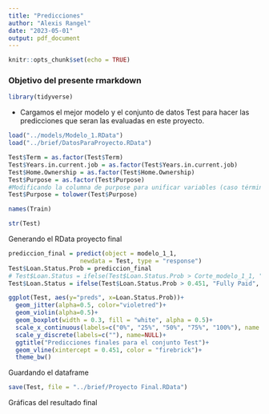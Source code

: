 ```yaml
---
title: "Predicciones"
author: "Alexis Rangel"
date: "2023-05-01"
output: pdf_document
---
```


```r
knitr::opts_chunk$set(echo = TRUE)
```
### Objetivo del presente rmarkdown


```r
library(tidyverse)
```

- Cargamos el mejor modelo y el conjunto de datos Test para hacer las predicciones que seran las evaluadas en este proyecto.
```r
load("../models/Modelo_1.RData")
load("../brief/DatosParaProyecto.RData")
```

```r
Test$Term = as.factor(Test$Term)
Test$Years.in.current.job = as.factor(Test$Years.in.current.job)
Test$Home.Ownership = as.factor(Test$Home.Ownership)
Test$Purpose = as.factor(Test$Purpose)
#Modificando la columna de purpose para unificar variables (caso término other y Other)
Test$Purpose = tolower(Test$Purpose)
```
```r
names(Train)
```


```r
str(Test)
```

Generando el RData proyecto final
```r
prediccion_final = predict(object = modelo_1_1,
                    newdata = Test, type = "response")
Test$Loan.Status.Prob = prediccion_final
# Test$Loan.Status = ifelse(Test$Loan.Status.Prob > Corte_modelo_1_1, "Fully Paid", "Charged Off")
Test$Loan.Status = ifelse(Test$Loan.Status.Prob > 0.451, "Fully Paid", "Charged Off")

ggplot(Test, aes(y="preds", x=Loan.Status.Prob))+
  geom_jitter(alpha=0.5, color="violetred")+
  geom_violin(alpha=0.5)+
  geom_boxplot(width = 0.3, fill = "white", alpha = 0.5)+
  scale_x_continuous(labels=c("0%", "25%", "50%", "75%", "100%"), name = "Respuesta")+
  scale_y_discrete(labels=c(""), name=NULL)+
  ggtitle("Predicciones finales para el conjunto Test")+
  geom_vline(xintercept = 0.451, color = "firebrick")+
  theme_bw()
```



Guardando el dataframe
```r
save(Test, file = "../brief/Proyecto Final.RData")
```


Gráficas del resultado final



